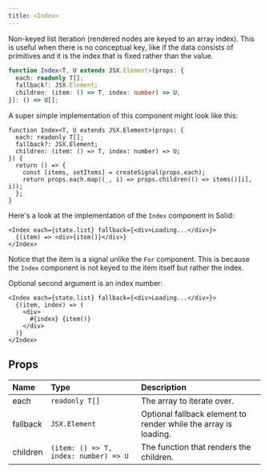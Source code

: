 ---
title: <Index>
---

Non-keyed list iteration (rendered nodes are keyed to an array index). This is useful when there is no conceptual key, like if the data consists of primitives and it is the index that is fixed rather than the value.

```ts
function Index<T, U extends JSX.Element>(props: {
  each: readonly T[];
  fallback?: JSX.Element;
  children: (item: () => T, index: number) => U;
}): () => U[];
```

A super simple implementation of this component might look like this:

```tsx
function Index<T, U extends JSX.Element>(props: {
  each: readonly T[];
  fallback?: JSX.Element;
  children: (item: () => T, index: number) => U;
}) {
  return () => {
    const [items, setItems] = createSignal(props.each);
    return props.each.map((_, i) => props.children(() => items()[i], i));
  };
}
```

Here's a look at the implementation of the `Index` component in Solid:

```tsx
<Index each={state.list} fallback={<div>Loading...</div>}>
  {(item) => <div>{item()}</div>}
</Index>
```

Notice that the item is a signal unlike the `For` component. This is because the `Index` component is not keyed to the item itself but rather the index.

Optional second argument is an index number:

```tsx
<Index each={state.list} fallback={<div>Loading...</div>}>
  {(item, index) => (
    <div>
      #{index} {item()}
    </div>
  )}
</Index>
```

## Props

| Name     | Type                                  | Description                                                     |
| :------- | :------------------------------------ | :-------------------------------------------------------------- |
| each     | `readonly T[]`                        | The array to iterate over.                                      |
| fallback | `JSX.Element`                         | Optional fallback element to render while the array is loading. |
| children | `(item: () => T, index: number) => U` | The function that renders the children.                         |